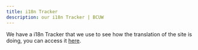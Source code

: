 ```yaml
---
title: i18n Tracker
description: our i18n Tracker | BCUW
---
```


We have a i18n Tracker that we use to see how the translation of the site is doing, you can access it [here](https://i18n.bcuw.xyz/).